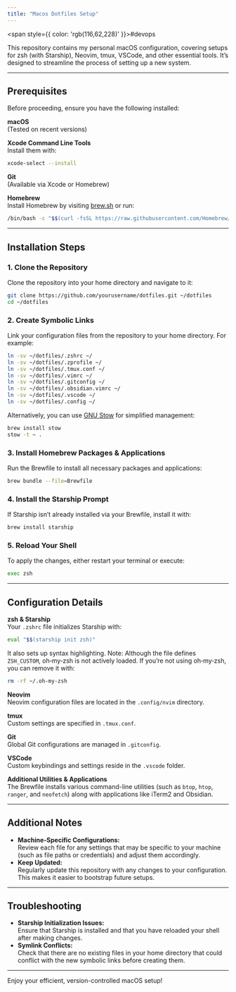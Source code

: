 ```yaml
---
title: "Macos Dotfiles Setup"
---
```



<span style={{ color: 'rgb(116,62,228)' }}>#devops</span> 

This repository contains my personal macOS configuration, covering setups for zsh (with Starship), Neovim, tmux, VSCode, and other essential tools. It’s designed to streamline the process of setting up a new system.

---
## Prerequisites

Before proceeding, ensure you have the following installed:

**macOS**  
(Tested on recent versions)

**Xcode Command Line Tools**  
Install them with:
```bash
xcode-select --install
```

**Git**  
(Available via Xcode or Homebrew)

**Homebrew**  
Install Homebrew by visiting [brew.sh](https://brew.sh/) or run:
```bash
/bin/bash -c "$$(curl -fsSL https://raw.githubusercontent.com/Homebrew/install/HEAD/install.sh)"
```

---
## Installation Steps

### 1. Clone the Repository

Clone the repository into your home directory and navigate to it:

```bash
git clone https://github.com/yourusername/dotfiles.git ~/dotfiles
cd ~/dotfiles
```

### 2. Create Symbolic Links

Link your configuration files from the repository to your home directory. For example:

```bash
ln -sv ~/dotfiles/.zshrc ~/
ln -sv ~/dotfiles/.zprofile ~/
ln -sv ~/dotfiles/.tmux.conf ~/
ln -sv ~/dotfiles/.vimrc ~/
ln -sv ~/dotfiles/.gitconfig ~/
ln -sv ~/dotfiles/.obsidian.vimrc ~/
ln -sv ~/dotfiles/.vscode ~/
ln -sv ~/dotfiles/.config ~/
```

Alternatively, you can use [GNU Stow](https://www.gnu.org/software/stow/) for simplified management:

```bash
brew install stow
stow -t ~ .
```

### 3. Install Homebrew Packages & Applications

Run the Brewfile to install all necessary packages and applications:

```bash
brew bundle --file=Brewfile
```

### 4. Install the Starship Prompt

If Starship isn’t already installed via your Brewfile, install it with:

```bash
brew install starship
```

### 5. Reload Your Shell

To apply the changes, either restart your terminal or execute:

```bash
exec zsh
```

---

## Configuration Details

**zsh & Starship**  
Your `.zshrc` file initializes Starship with:

```bash
eval "$$(starship init zsh)"
```

It also sets up syntax highlighting. Note: Although the file defines `ZSH_CUSTOM`, oh‑my‑zsh is not actively loaded. If you’re not using oh‑my‑zsh, you can remove it with:

```bash
rm -rf ~/.oh-my-zsh
```

**Neovim**  
Neovim configuration files are located in the `.config/nvim` directory.

**tmux**  
Custom settings are specified in `.tmux.conf`.

**Git**  
Global Git configurations are managed in `.gitconfig`.

**VSCode**  
Custom keybindings and settings reside in the `.vscode` folder.

**Additional Utilities & Applications**  
The Brewfile installs various command-line utilities (such as `btop`, `htop`, `ranger`, and `neofetch`) along with applications like iTerm2 and Obsidian.

---
## Additional Notes

- **Machine-Specific Configurations:**  
    Review each file for any settings that may be specific to your machine (such as file paths or credentials) and adjust them accordingly.
- **Keep Updated:**  
    Regularly update this repository with any changes to your configuration. This makes it easier to bootstrap future setups.

---

## Troubleshooting

- **Starship Initialization Issues:**  
    Ensure that Starship is installed and that you have reloaded your shell after making changes.
- **Symlink Conflicts:**  
    Check that there are no existing files in your home directory that could conflict with the new symbolic links before creating them.

---

Enjoy your efficient, version-controlled macOS setup!